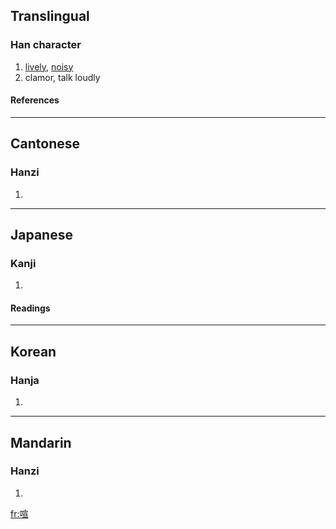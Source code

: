 {{see|吅}}

==Translingual==
===Han character===
{{Han char|rn=30|rad=口|as=09|sn=12|four=6301<sub>6</sub>|canj=口十一一 (RJMM)}}
# [[lively]], [[noisy]]
# clamor, talk loudly
====References====
{{Han ref|kx=0200.030|dkj=03976|dj=0421.180|hdz=10662.020|uh=55A7|ud=21927|bh=B3D9|bd=46041}}
----
==Cantonese==
===Hanzi===
{{yue-hanzi|jyut=|y=hyun1}}
# {{defn|Cantonese}}
----
==Japanese==
===Kanji===
{{ja-kanji|grade=|rs=口09}}
# {{defn|Japanese}} 
====Readings====
{{ja-readings|on=[[けん]] (ken)|kun=[[かまびすし]] (kamabisushi)}}
----
==Korean==
===Hanja===
{{ko-hanja|hangeul=훤|rv=hwon|mr=hwŏn}}
# {{defn|Korean}}
----
==Mandarin==
===Hanzi===
{{cmn-hanzi|pin=[[xuān]] (xuan1)|wg=hsüan<sup>1</sup>}}
# {{defn|Mandarin}}

[[fr:喧]]